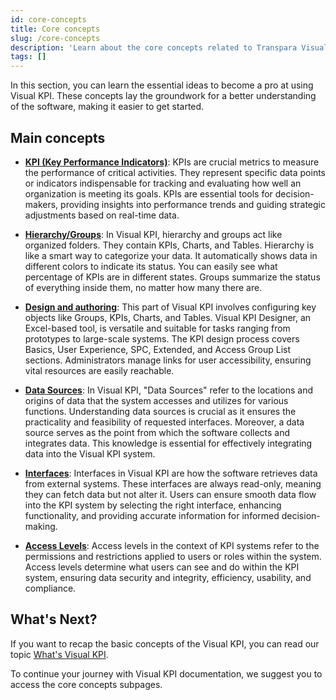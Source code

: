 ```yaml
---
id: core-concepts
title: Core concepts
slug: /core-concepts
description: 'Learn about the core concepts related to Transpara Visual KPI.'
tags: []
---
```


In this section, you can learn the essential ideas to become a pro at using Visual KPI. These concepts lay the groundwork for a better understanding of the software, making it easier to get started.

## Main concepts 

- **[KPI (Key Performance Indicators)](./core-concepts/kpi)**: KPIs are crucial metrics to measure the performance of critical activities. They represent specific data points or indicators indispensable for tracking and evaluating how well an organization is meeting its goals. KPIs are essential tools for decision-makers, providing insights into performance trends and guiding strategic adjustments based on real-time data. 

- **[Hierarchy/Groups](./core-concepts/hierarchy)**: In Visual KPI, hierarchy and groups act like organized folders. They contain KPIs, Charts, and Tables. Hierarchy is like a smart way to categorize your data. It automatically shows data in different colors to indicate its status. You can easily see what percentage of KPIs are in different states. Groups summarize the status of everything inside them, no matter how many there are. 

- **[Design and authoring](./core-concepts/design)**: This part of Visual KPI involves configuring key objects like Groups, KPIs, Charts, and Tables. Visual KPI Designer, an Excel-based tool, is versatile and suitable for tasks ranging from prototypes to large-scale systems. The KPI design process covers Basics, User Experience, SPC, Extended, and Access Group List sections. Administrators manage links for user accessibility, ensuring vital resources are easily reachable.

- **[Data Sources](./core-concepts/data-sources)**: In Visual KPI, "Data Sources" refer to the locations and origins of data that the system accesses and utilizes for various functions. Understanding data sources is crucial as it ensures the practicality and feasibility of requested interfaces. Moreover, a data source serves as the point from which the software collects and integrates data. This knowledge is essential for effectively integrating data into the Visual KPI system. 


-  **[Interfaces](./core-concepts/interfaces)**:  Interfaces in Visual KPI are how the software retrieves data from external systems. These interfaces are always read-only, meaning they can fetch data but not alter it. Users can ensure smooth data flow into the KPI system by selecting the right interface, enhancing functionality, and providing accurate information for informed decision-making.

-  **[Access Levels](./core-concepts/access-level)**: Access levels in the context of KPI systems refer to the permissions and restrictions applied to users or roles within the system. Access levels determine what users can see and do within the KPI system, ensuring data security and integrity, efficiency, usability, and compliance.

## What's Next?

If you want to recap the basic concepts of the Visual KPI, you can read our topic [What's Visual KPI](./).

To continue your journey with Visual KPI documentation, we suggest you to access the core concepts subpages.
